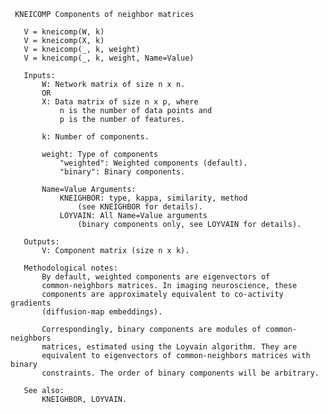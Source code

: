 ```
 KNEICOMP Components of neighbor matrices

   V = kneicomp(W, k)
   V = kneicomp(X, k)
   V = kneicomp(_, k, weight)
   V = kneicomp(_, k, weight, Name=Value)

   Inputs:
       W: Network matrix of size n x n.
       OR
       X: Data matrix of size n x p, where
           n is the number of data points and
           p is the number of features.

       k: Number of components.

       weight: Type of components
           "weighted": Weighted components (default).
           "binary": Binary components.

       Name=Value Arguments:
           KNEIGHBOR: type, kappa, similarity, method
               (see KNEIGHBOR for details).
           LOYVAIN: All Name=Value arguments
               (binary components only, see LOYVAIN for details).

   Outputs:
       V: Component matrix (size n x k).

   Methodological notes:
       By default, weighted components are eigenvectors of
       common-neighbors matrices. In imaging neuroscience, these
       components are approximately equivalent to co-activity gradients
       (diffusion-map embeddings).
 
       Correspondingly, binary components are modules of common-neighbors 
       matrices, estimated using the Loyvain algorithm. They are
       equivalent to eigenvectors of common-neighbors matrices with binary
       constraints. The order of binary components will be arbitrary. 

   See also:
       KNEIGHBOR, LOYVAIN.

```